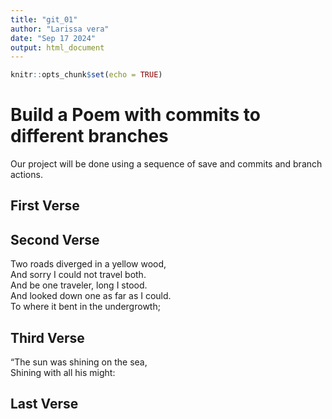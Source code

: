 ```yaml
---
title: "git_01"
author: "Larissa vera"
date: "Sep 17 2024"
output: html_document
---
```


```r
knitr::opts_chunk$set(echo = TRUE)
```
# Build a Poem with commits to different branches
Our project will be done using a sequence of save and commits and branch actions.
<!-- Do not modify or change any text in "!--" bracketed areas such as this --- these are instructions to
you, if you change any of this the git program will notice it and compromise your git merging strategy !-->

## First Verse 
<!--Put the first five lines of a poem by Lewis Carrol in this section!-->

## Second Verse
<!--Put the first five lines of a poem by Robert Frost here!-->

Two roads diverged in a yellow wood,   
And sorry I could not travel both.  
And be one traveler, long I stood.  
And looked down one as far as I could.  
To where it bent in the undergrowth;   

## Third Verse
<!--Put the first two verses of The Walrus and the Carpenter here!-->

"The sun was shining on the sea,   
      Shining with all his might:   

## Last Verse
<!--Put a short poem you created using chatGPT of 20 to 30 lines,here!-->
